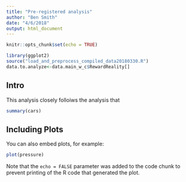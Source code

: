 ```yaml
---
title: "Pre-registered analysis"
author: "Ben Smith"
date: "4/6/2018"
output: html_document
---
```


```r
knitr::opts_chunk$set(echo = TRUE)
```

```r
library(ggplot2)
source("load_and_preprocess_compiled_data20180330.R")
data.to.analyze<-data.main_w_c$RewardReality[]
```
## Intro

This analysis closely folloiws the analysis that 
```r
summary(cars)
```

## Including Plots

You can also embed plots, for example:

```r
plot(pressure)
```

Note that the `echo = FALSE` parameter was added to the code chunk to prevent printing of the R code that generated the plot.
